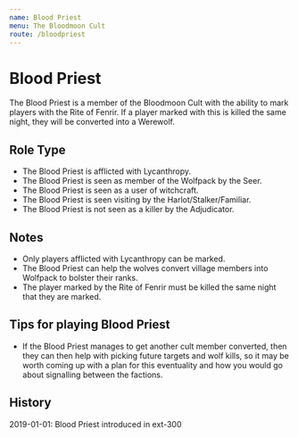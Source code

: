 ```yaml
---
name: Blood Priest
menu: The Bloodmoon Cult
route: /bloodpriest
---
```


# Blood Priest

The Blood Priest is a member of the Bloodmoon Cult with the ability to
mark players with the Rite of Fenrir. If a player marked with this is
killed the same night, they will be converted into a Werewolf.

## Role Type

  - The Blood Priest is afflicted with Lycanthropy.
  - The Blood Priest is seen as member of the Wolfpack by the Seer.
  - The Blood Priest is seen as a user of witchcraft.
  - The Blood Priest is seen visiting by the Harlot/Stalker/Familiar.
  - The Blood Priest is not seen as a killer by the Adjudicator.

## Notes

  - Only players afflicted with Lycanthropy can be marked.
  - The Blood Priest can help the wolves convert village members into
    Wolfpack to bolster their ranks.
  - The player marked by the Rite of Fenrir must be killed the same
    night that they are marked.

## Tips for playing Blood Priest

  - If the Blood Priest manages to get another cult member converted,
    then they can then help with picking future targets and wolf kills,
    so it may be worth coming up with a plan for this eventuality and
    how you would go about signalling between the factions.

## History

2019-01-01: Blood Priest introduced in ext-300
